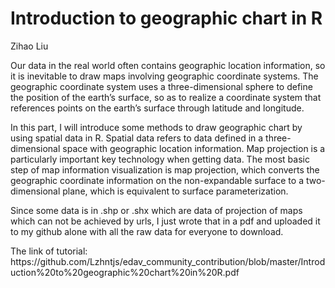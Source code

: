 # Introduction to geographic chart in R

Zihao Liu

Our data in the real world often contains geographic location information, so it is inevitable to draw maps involving geographic coordinate systems. The geographic coordinate system uses a three-dimensional sphere to define the position of the earth's surface, so as to realize a coordinate system that references points on the earth's surface through latitude and longitude.

In this part, I will introduce some methods to draw geographic chart by using spatial data in R. Spatial data refers to data defined in a three-dimensional space with geographic location information. Map projection is a particularly important key technology when getting data. The most basic step of map information visualization is map projection, which converts the geographic coordinate information on the non-expandable surface to a two-dimensional plane, which is equivalent to surface parameterization. 

Since some data is in .shp or .shx which are data of projection of maps which can not be achieved by urls, I just wrote that in a pdf and uploaded it to my github alone with all the raw data for everyone to download.

The link of tutorial: 
https://github.com/Lzhntjs/edav_community_contribution/blob/master/Introduction%20to%20geographic%20chart%20in%20R.pdf


